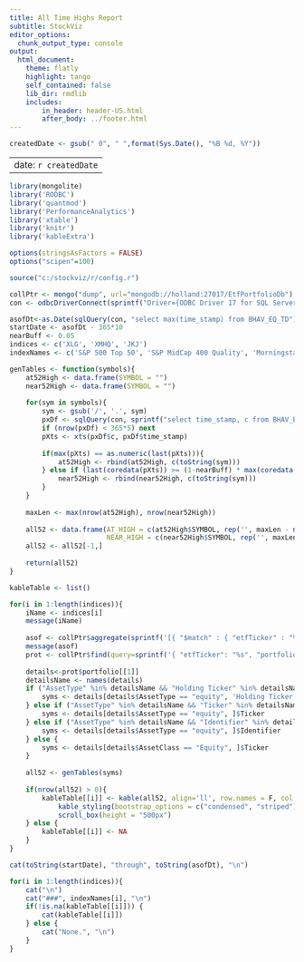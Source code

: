 ```yaml
---
title: All Time Highs Report
subtitle: StockViz
editor_options:
  chunk_output_type: console
output: 
  html_document:
    theme: flatly
    highlight: tango
    self_contained: false
    lib_dir: rmdlib		
    includes:
        in_header: header-US.html
        after_body: ../footer.html
---
```


```r

createdDate <- gsub(" 0", " ",format(Sys.Date(), "%B %d, %Y"))

```

---
date: `r createdDate`
---

```r

library(mongolite)
library('RODBC')
library('quantmod')
library('PerformanceAnalytics')
library('xtable')
library('knitr')
library('kableExtra')

options(stringsAsFactors = FALSE)
options("scipen"=100)

source("c:/stockviz/r/config.r")

collPtr <- mongo("dump", url="mongodb://holland:27017/EtfPortfolioDb")
con <- odbcDriverConnect(sprintf("Driver={ODBC Driver 17 for SQL Server};Server=%s;Database=%s;Uid=%s;Pwd=%s;", ldbserver, "StockVizUS2", ldbuser, ldbpassword), case = "nochange", believeNRows = TRUE)

asofDt<-as.Date(sqlQuery(con, "select max(time_stamp) from BHAV_EQ_TD")[[1]])
startDate <- asofDt - 365*10
nearBuff <- 0.05
indices <- c('XLG', 'XMHQ', 'JKJ')
indexNames <- c('S&P 500 Top 50', 'S&P MidCap 400 Quality', 'Morningstar Small Core')

genTables <- function(symbols){
	at52High <- data.frame(SYMBOL = "")
	near52High <- data.frame(SYMBOL = "")
	
	for(sym in symbols){
		sym <- gsub('/', '.', sym)
		pxDf <- sqlQuery(con, sprintf("select time_stamp, c from BHAV_EQ_TD where symbol = '%s' and time_stamp >= '%s' and time_stamp <= '%s'", sym, startDate, asofDt))
		if (nrow(pxDf) < 365*5) next
		pXts <- xts(pxDf$c, pxDf$time_stamp)
		
		if(max(pXts) == as.numeric(last(pXts))){
			at52High <- rbind(at52High, c(toString(sym)))
		} else if (last(coredata(pXts)) >= (1-nearBuff) * max(coredata(pXts))) {
			near52High <- rbind(near52High, c(toString(sym)))
		} 
	}
	
	maxLen <- max(nrow(at52High), nrow(near52High))
	
	all52 <- data.frame(AT_HIGH = c(at52High$SYMBOL, rep('', maxLen - nrow(at52High))), 
						NEAR_HIGH = c(near52High$SYMBOL, rep('', maxLen - nrow(near52High))))
	all52 <- all52[-1,]
	
	return(all52)
}

kableTable <- list()

for(i in 1:length(indices)){
	iName <- indices[i]
	message(iName)
	
	asof <- collPtr$aggregate(sprintf('[{ "$match" : { "etfTicker" : "%s" } }, { "$group": { "_id": "etfTicker", "updated": { "$max": "$portfolioDate" }} }]', iName))$updated
	message(asof)
	prot <- collPtr$find(query=sprintf('{ "etfTicker": "%s", "portfolioDate": { "$gte" : { "$date": "%sT00:00:00Z" }}}', iName, as.Date(asof)), fields='{"portfolio": true}')
	
	details<-prot$portfolio[[1]]
	detailsName <- names(details)
	if ("AssetType" %in% detailsName && "Holding Ticker" %in% detailsName) {
		syms <- details[details$AssetType == "equity", 'Holding Ticker']
	} else if ("AssetType" %in% detailsName && "Ticker" %in% detailsName) {
		syms <- details[details$AssetType == "equity", ]$Ticker
	} else if ("AssetType" %in% detailsName && "Identifier" %in% detailsName){
		syms <- details[details$AssetType == "equity", ]$Identifier
	} else {
		syms <- details[details$AssetClass == "Equity", ]$Ticker
	}
	
	all52 <- genTables(syms)
	
	if(nrow(all52) > 0){
		kableTable[[i]] <- kable(all52, align='ll', row.names = F, col.names = c("At Highs", "Near Highs"), format.args = list(nsmall=2)) %>%
			kable_styling(bootstrap_options = c("condensed", "striped")) %>%
			scroll_box(height = "500px")
	} else {
		kableTable[[i]] <- NA
	}
}

```

```r
cat(toString(startDate), "through", toString(asofDt), "\n")

```

```r

for(i in 1:length(indices)){
	cat("\n")
	cat("###", indexNames[i], "\n")
	if(!is.na(kableTable[[i]])) {
		cat(kableTable[[i]])
	} else {
		cat("None.", "\n")
	}
}

```